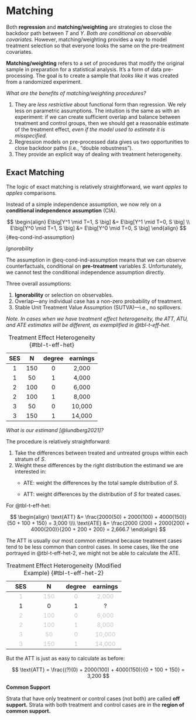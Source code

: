# Matching

Both **regression** and **matching/weighting** are strategies to close the backdoor path between $T$ and $Y$. *Both are conditional on observable covariates.* However, matching/weighting provides a way to model treatment selection so that everyone looks the same on the pre-treatment covariates.

**Matching/weighting** refers to a set of procedures that modify the original sample in preparation for a statistical analysis. It's a form of data pre-processing. The goal is to create a sample that *looks like* it was created from a randomized experiment.

*What are the benefits of matching/weighting procedures?*

1.  They are *less restrictive* about functional form than regression. We rely less on parametric assumptions. The intuition is the same as with an experiment: if we can create sufficient overlap and balance between treatment and control groups, then we should get a reasonable estimate of the treatment effect, *even if the model used to estimate it is misspecified*.
2.  Regression models on pre-processed data gives us two opportunities to close backdoor paths (i.e., "double robustness").
3.  They provide an explicit way of dealing with treatment heterogeneity.

## Exact Matching

The logic of exact matching is relatively straightforward, we want *apples to apples* comparisons.

Instead of a simple independence assumption, we now rely on a **conditional independence assumption** (CIA).

$$
\begin{align}
E\big[Y^1 \mid T=1, S \big] &= E\big[Y^1 \mid T=0, S \big] \\
E\big[Y^0 \mid T=1, S \big] &= E\big[Y^0 \mid T=0, S \big]
\end{align}
$$ {#eq-cond-ind-assumption}

<aside>

*Ignorability*

</aside>

The assumption in @eq-cond-ind-assumption means that we can observe counterfactuals, conditional on **pre-treatment** variables $S$. Unfortunately, we cannot test the conditional independence assumption directly.

Three overall assumptions:

1.  **Ignorability** or selection on observables.
2.  Overlap---any individual case has a non-zero probability of treatment.
3.  Stable Unit Treatment Value Assumption (SUTVA)---i.e., no spillovers.

*Note. In cases when we have treatment effect heterogeneity, the ATT, ATU, and ATE estimates will be different, as exemplified in @tbl-t-eff-het.*

| SES |  N  | degree | earnings |
|:---:|:---:|:------:|:--------:|
|  1  | 150 |   0    |  2,000   |
|  1  | 50  |   1    |  4,000   |
|  2  | 100 |   0    |  6,000   |
|  2  | 100 |   1    |  8,000   |
|  3  | 50  |   0    |  10,000  |
|  3  | 150 |   1    |  14,000  |

: Treatment Effect Heterogeneity {#tbl-t-eff-het}

*What is our estimand [@lundberg2021]?*

The procedure is relatively straightforward:

1.  Take the differences between treated and untreated groups within each stratum of $S$.
2.  Weight these differences by the right distribution the estimand we are interested in:
    -   ATE: weight the differences by the total sample distribution of $S$.

    -   ATT: weight differences by the distribution of $S$ for treated cases.

For @tbl-t-eff-het:

$$
\begin{align}
\text{ATT} &= \frac{2000(50) + 2000(100) + 4000(150)}{50 + 100 + 150} = 3,000 \\\\
\text{ATE} &= \frac{2000 (200) + 2000(200) + 4000(200)}{200 + 200 + 200} = 2,666.7
\end{align}
$$

The ATT is usually our most common estimand because treatment cases tend to be less common than control cases. In some cases, like the one portrayed in @tbl-t-eff-het-2, we might not be able to calculate the ATE.

|             SES              |               N                |            degree            |             earnings              |
|:----------------:|:---------------:|:---------------:|:------------------:|
| [1]{style="color: #C5C5C5;"} | [150]{style="color: #C5C5C5;"} | [0]{style="color: #C5C5C5;"} | [2,000]{style="color: #C5C5C5;"}  |
|              1               |               0                |              1               |                 ?                 |
| [2]{style="color: #C5C5C5;"} | [100]{style="color: #C5C5C5;"} | [0]{style="color: #C5C5C5;"} | [6,000]{style="color: #C5C5C5;"}  |
| [2]{style="color: #C5C5C5;"} | [100]{style="color: #C5C5C5;"} | [1]{style="color: #C5C5C5;"} | [8,000]{style="color: #C5C5C5;"}  |
| [3]{style="color: #C5C5C5;"} | [50]{style="color: #C5C5C5;"}  | [0]{style="color: #C5C5C5;"} | [10,000]{style="color: #C5C5C5;"} |
| [3]{style="color: #C5C5C5;"} | [150]{style="color: #C5C5C5;"} | [1]{style="color: #C5C5C5;"} | [14,000]{style="color: #C5C5C5;"} |

: Treatment Effect Heterogeneity (Modified Example) {#tbl-t-eff-het-2}

But the ATT is just as easy to calculate as before:

$$
\text{ATT} = \frac{(?)(0) + 2000(100) + 4000(150)}{0 + 100 + 150} = 3,200
$$

**Common Support**

Strata that have only treatment or control cases (not both) are called **off support.** Strata with both treatment and control cases are in the **region of common support.**
